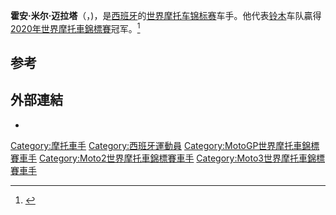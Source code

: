 {{noteTA
|G1 = Medicine
|T=zh-hans:霍安·米尔;zh-tw:胡安·米爾;
|1=zh-hans:霍安·米尔;zh-tw:胡安·米爾
|2=zh-hans:世界摩托车锦标赛; zh-tw:世界摩托車錦標賽; zh-hk:世界電單車錦標賽;
}}
{{Spanish name|Mir|Mayrata}}
{{Expand language|1=en|time=2020-11-27T11:43:56+00:00}}
{{Infobox motorcycle rider
| image= Joan Mir 2017.jpg
| caption                = 
| name                   = 霍安·米尔<br>Joan Mir
| nationality            = {{ESP}}
| birth_date             = {{birth date and age|df=yes|1997|9|1}}
| birth_place            = {{ESP}}[[帕爾馬_(西班牙)|帕爾馬]]
| Current team           = Team SUZUKI ECSTAR
| Bike number            = 36
| website                = [https://joanmir36.com/ joanmir36.com]
| MotoGP Last season     = 2021
| MotoGP Last position   = 第3（208分）
| MotoGP Active years    = 2019–
| MotoGP Championships   = 1（[[2020年世界摩托車錦標賽|2020]]）
| MotoGP Manufacturers   = [[鈴木_(公司)|鈴木]]
| MotoGP Race Starts     = 49
| MotoGP Race Wins       = 1
| MotoGP Podiums         = 13
| MotoGP Poles           = 0
| MotoGP Fastest laps    = 1
| MotoGP Total Points    = 471
}}

'''霍安·米尔·迈拉塔'''（{{lang-es|Joan Mir Mayrata}}，{{bd|1997年|9月1日|}})，是[[西班牙|西班牙]]的[[世界摩托车锦标赛|世界摩托车锦标赛]]车手。他代表[[鈴木_(公司)|铃木]]车队贏得[[2020年世界摩托車錦標賽|2020年世界摩托車錦標賽]]冠军。<ref>{{Cite web|last=Duncan|first=Lewis|date=2020-11-15|title=MotoGP champion Mir: "I don't believe what is happening"|url=https://www.autosport.com/motogp/news/153560/mir-canEURTMt-believe-2020-motogp-title-win|archive-url=|archive-date=|access-date=2020-11-15|website=Autosport.com|language=en}}</ref>

==参考==
{{reflist}}

==外部連結==
* {{官方網站|https://joanmir36.com/}}

{{DEFAULTSORT: Mir, Joan}}
[[Category:摩托車手|Category:摩托車手]]
[[Category:西班牙運動員|Category:西班牙運動員]]
[[Category:MotoGP世界摩托車錦標賽車手|Category:MotoGP世界摩托車錦標賽車手]]
[[Category:Moto2世界摩托車錦標賽車手|Category:Moto2世界摩托車錦標賽車手]]
[[Category:Moto3世界摩托車錦標賽車手|Category:Moto3世界摩托車錦標賽車手]]
{{bio-stub}}